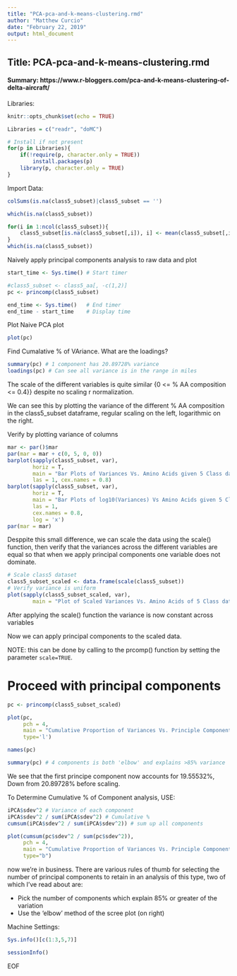 ```yaml
---
title: "PCA-pca-and-k-means-clustering.rmd"
author: "Matthew Curcio"
date: "February 22, 2019"
output: html_document
---
```


## Title: PCA-pca-and-k-means-clustering.rmd

#### Summary: https://www.r-bloggers.com/pca-and-k-means-clustering-of-delta-aircraft/

Libraries:
```r
knitr::opts_chunk$set(echo = TRUE)

Libraries = c("readr", "doMC")

# Install if not present
for(p in Libraries){
    if(!require(p, character.only = TRUE))
        install.packages(p)
    library(p, character.only = TRUE)
}
```

Import Data:
```r
colSums(is.na(class5_subset)|class5_subset == '')

which(is.na(class5_subset))

for(i in 1:ncol(class5_subset)){
    class5_subset[is.na(class5_subset[,i]), i] <- mean(class5_subset[,i], na.rm = TRUE)
}
which(is.na(class5_subset))

```


Naively apply principal components analysis to raw data and plot
```r
start_time <- Sys.time() # Start timer

#class5_subset <- class5_aa[, -c(1,2)]
pc <- princomp(class5_subset)

end_time <- Sys.time()   # End timer
end_time - start_time    # Display time
```

Plot Naive PCA plot
```r
plot(pc)
```

Find Cumalative % of VAriance. What are the loadings?

```r
summary(pc) # 1 component has 20.89728% variance
loadings(pc) # Can see all variance is in the range in miles 
```

The scale of the different variables is quite similar {0 <= % AA composition <= 0.4}} despite no scaling r normalization. 

We can see this by plotting the variance of the different % AA composition in the class5_subset dataframe, regular scaling on the left, logarithmic on the right.

Verify by plotting variance of columns
```r
mar <- par()$mar
par(mar = mar + c(0, 5, 0, 0))
barplot(sapply(class5_subset, var), 
        horiz = T, 
        main = "Bar Plots of Variances Vs. Amino Acids given 5 Class dataset",
        las = 1, cex.names = 0.8)
barplot(sapply(class5_subset, var), 
        horiz = T, 
        main = "Bar Plots of log10(Variances) Vs Amino Acids given 5 Class dataset",
        las = 1, 
        cex.names = 0.8, 
        log = 'x')
par(mar = mar)
```


Desppite this small difference, we can scale the data using the scale() function, then verify that the variances across the different variables are equal so that when we apply principal components one variable does not dominate. 
```r
# Scale class5 dataset
class5_subset_scaled <- data.frame(scale(class5_subset))
# Verify variance is uniform
plot(sapply(class5_subset_scaled, var),
        main = "Plot of Scaled Variances Vs. Amino Acids of 5 Class dataset")
```

After applying the scale() function the variance is now constant across variables



Now we can apply principal components to the scaled data. 

NOTE: this can be done by calling to the prcomp() function by setting the parameter `scale=TRUE`. 

# Proceed with principal components
```r
pc <- princomp(class5_subset_scaled)

plot(pc, 
     pch = 4,
     main = "Cumulative Proportion of Variances Vs. Principle Components",
     type='l')
```

```r
names(pc)
```

```r
summary(pc) # 4 components is both 'elbow' and explains >85% variance
```

We see that the first principe component now accounts for 19.55532%, Down from 20.89728% before scaling.

To Determine Cumulative % of Component analysis, USE:
```r
iPCA$sdev^2 # Variance of each component
iPCA$sdev^2 / sum(iPCA$sdev^2) # Cumulative %
cumsum(iPCA$sdev^2 / sum(iPCA$sdev^2)) # sum up all components
```

```r
plot(cumsum(pc$sdev^2 / sum(pc$sdev^2)), 
     pch = 4,
     main = "Cumulative Proportion of Variances Vs. Principle Components",
     type="b")
```




now we’re in business. There are various rules of thumb for selecting the number of principal components to retain in an analysis of this type, two of which I’ve read about are:

- Pick the number of components which explain 85% or greater of the variation
- Use the ‘elbow’ method of the scree plot (on right)










Machine Settings:
```r
Sys.info()[c(1:3,5,7)]
```
```r
sessionInfo()
```
EOF